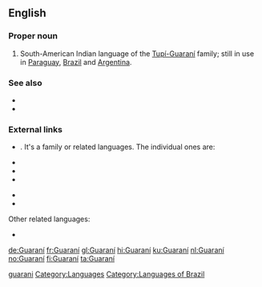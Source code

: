 {{also|guaraní}}
==English==
{{wikipedia}}
{{interwiktionary|code=gn}}
===Proper noun===
{{en-proper noun}}

# South-American Indian language of the [[w:Tupi-Guarani|Tupí-Guaraní]] family; still in use in [[Paraguay]], [[Brazil]] and [[Argentina]].

===See also===
*{{langcat}}
*{{langlist}}

===External links===
* {{ISO 639|3code=grn|1code=gn}}. It's a family or related languages. The individual ones are:
{{top2}}
* {{ethnologue|lang=Paraguayan Guaraní|code=gug}}
* {{ethnologue|lang=Chiripá|code=nhd}}
* {{ethnologue|lang=Mbyá Guaraní|code=gun}}
{{mid2}}
* {{ethnologue|lang=Eastern Bolivian Guaraní|code=gui}}
* {{ethnologue|lang=Western Bolivian Guaraní|code=gnw}}
{{bottom}}
Other related languages:
* {{ethnologue|lang=Aché|code=guq}}

[[Category:English terms spelled with Í|guarani]]
[[Category:Languages]]
[[Category:Languages of Brazil]]

[[de:Guaraní]]
[[fr:Guaraní]]
[[gl:Guaraní]]
[[hi:Guaraní]]
[[ku:Guaraní]]
[[nl:Guaraní]]
[[no:Guaraní]]
[[fi:Guaraní]]
[[ta:Guaraní]]